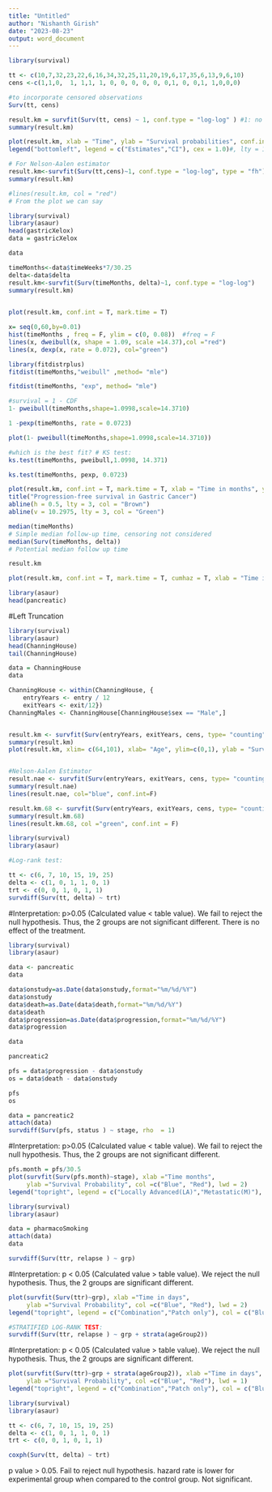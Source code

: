 ---
title: "Untitled"
author: "Nishanth Girish"
date: "2023-08-23"
output: word_document
---

```{r}
library(survival)
```

```{r}
tt <- c(10,7,32,23,22,6,16,34,32,25,11,20,19,6,17,35,6,13,9,6,10)
cens <-c(1,1,0,  1, 1,1, 1, 0, 0, 0, 0, 0, 0,1, 0, 0,1, 1,0,0,0)

#to incorporate censored observations
Surv(tt, cens)
```


```{r}
result.km = survfit(Surv(tt, cens) ~ 1, conf.type = "log-log" ) #1: no covariates
summary(result.km)
```

```{r}
plot(result.km, xlab = "Time", ylab = "Survival probabilities", conf.int = T, mark.time = T, lty = 1:2, col = 1:3)
legend("bottomleft", legend = c("Estimates","CI"), cex = 1.0)#, lty = 1:2, col = 1:3)
```


```{r}
# For Nelson-Aalen estimator
result.km<-survfit(Surv(tt,cens)~1, conf.type = "log-log", type = "fh")
summary(result.km)

#lines(result.km, col = "red")
# From the plot we can say
```

##############################################################################################

```{r}
library(survival)
library(asaur)
head(gastricXelox)
data = gastricXelox
```
```{r}
data
```

```{r}
timeMonths<-data$timeWeeks*7/30.25
delta<-data$delta
result.km<-survfit(Surv(timeMonths, delta)~1, conf.type = "log-log")
summary(result.km)
          
```
```{r}
plot(result.km, conf.int = T, mark.time = T)
```
```{r}
x= seq(0,60,by=0.01)
hist(timeMonths , freq = F, ylim = c(0, 0.08))  #freq = F
lines(x, dweibull(x, shape = 1.09, scale =14.37),col ="red")
lines(x, dexp(x, rate = 0.072), col="green")
```

```{r}
library(fitdistrplus)
fitdist(timeMonths,"weibull" ,method= "mle")

fitdist(timeMonths, "exp", method= "mle")
```


```{r}
#survival = 1 - CDF
1- pweibull(timeMonths,shape=1.0998,scale=14.3710)

1 -pexp(timeMonths, rate = 0.0723)
```

```{r}
plot(1- pweibull(timeMonths,shape=1.0998,scale=14.3710))
```


```{r}
#which is the best fit? # KS test:
ks.test(timeMonths, pweibull,1.0998, 14.371)

ks.test(timeMonths, pexp, 0.0723)
```


```{r}
plot(result.km, conf.int = T, mark.time = T, xlab = "Time in months", ylab = "Survival probablity")
title("Progression-free survival in Gastric Cancer")
abline(h = 0.5, lty = 3, col = "Brown")
abline(v = 10.2975, lty = 3, col = "Green") 
```
```{r}
median(timeMonths)
# Simple median follow-up time, censoring not considered
median(Surv(timeMonths, delta))
# Potential median follow up time

result.km

plot(result.km, conf.int = T, mark.time = T, cumhaz = T, xlab = "Time in Months", ylab = "Cumulative Hazard")
```

##############################################################################################



```{r}
library(asaur)
head(pancreatic)
```
##############################################################################################


#Left Truncation
```{r}
library(survival)
library(asaur)
head(ChanningHouse)
tail(ChanningHouse)
```
```{r}
data = ChanningHouse
data
```

```{r}
ChanningHouse <- within(ChanningHouse, {
    entryYears <- entry / 12
    exitYears <- exit/12})
ChanningMales <- ChanningHouse[ChanningHouse$sex == "Male",]


result.km <- survfit(Surv(entryYears, exitYears, cens, type= "counting")~1 , data = ChanningMales, conf.type ="none")
summary(result.km)
plot(result.km, xlim= c(64,101), xlab= "Age", ylim=c(0,1), ylab = "Survival Probability", conf.int = F)


#Nelson-Aalen Estimator
result.nae <- survfit(Surv(entryYears, exitYears, cens, type= "counting")~1 , type = "fleming-harrington", data = ChanningMales)
summary(result.nae)
lines(result.nae, col="blue", conf.int=F)

result.km.68 <- survfit(Surv(entryYears, exitYears, cens, type= "counting")~1 , start.time = 68, data = ChanningMales)
summary(result.km.68)
lines(result.km.68, col ="green", conf.int = F)

```
```{r}
library(survival)
library(asaur)
```


```{r}
#Log-rank test:

tt <- c(6, 7, 10, 15, 19, 25)
delta <- c(1, 0, 1, 1, 0, 1)
trt <- c(0, 0, 1, 0, 1, 1)
survdiff(Surv(tt, delta) ~ trt)
```
#Interpretation:
p>0.05 (Calculated value < table value). We fail to reject the null hypothesis. Thus, the 2 groups are not significant different. There is no effect of the treatment.

##############################################################################################

```{r}
library(survival)
library(asaur)
```


```{r}
data <- pancreatic
data
```
```{r}
data$onstudy=as.Date(data$onstudy,format="%m/%d/%Y")
data$onstudy
data$death=as.Date(data$death,format="%m/%d/%Y")
data$death
data$progression=as.Date(data$progression,format="%m/%d/%Y")
data$progression

```
```{r}
data
```
```{r}
pancreatic2
```

```{r}
pfs = data$progression - data$onstudy
os = data$death - data$onstudy

pfs
os
```
```{r}
data = pancreatic2
attach(data)
survdiff(Surv(pfs, status ) ~ stage, rho  = 1)
```
#Interpretation:
p>0.05 (Calculated value < table value). We fail to reject the null hypothesis. Thus, the 2 groups are not significant different. 

```{r}
pfs.month = pfs/30.5
plot(survfit(Surv(pfs.month)~stage), xlab ="Time months", 
     ylab ="Survival Probability", col =c("Blue", "Red"), lwd = 2)
legend("topright", legend = c("Locally Advanced(LA)","Metastatic(M)"), col = c("Blue","Red"),lwd=2)
```
##############################################################################################
```{r}
library(survival)
library(asaur)
```


```{r}
data = pharmacoSmoking
attach(data)
data
```


```{r}
survdiff(Surv(ttr, relapse ) ~ grp)
```
#Interpretation:
p < 0.05 (Calculated value > table value). We reject the null hypothesis. Thus, the 2 groups are significant different. 

```{r}
plot(survfit(Surv(ttr)~grp), xlab ="Time in days", 
     ylab ="Survival Probability", col =c("Blue", "Red"), lwd = 2)
legend("topright", legend = c("Combination","Patch only"), col = c("Blue","Red"),lwd=2)
```
```{r}
#STRATIFIED LOG-RANK TEST:
survdiff(Surv(ttr, relapse ) ~ grp + strata(ageGroup2))
```
#Interpretation:
p < 0.05 (Calculated value > table value). We reject the null hypothesis. Thus, the 2 groups are significant different. 
```{r}
plot(survfit(Surv(ttr)~grp + strata(ageGroup2)), xlab ="Time in days", 
     ylab ="Survival Probability", col =c("Blue", "Red"), lwd = 1)
legend("topright", legend = c("Combination","Patch only"), col = c("Blue","Red"),lwd=1)
```

```{r}
library(survival)
library(asaur)
```
```{r}
tt <- c(6, 7, 10, 15, 19, 25)
delta <- c(1, 0, 1, 1, 0, 1)
trt <- c(0, 0, 1, 0, 1, 1)
```
```{r}
coxph(Surv(tt, delta) ~ trt)
```

p value > 0.05. Fail to reject null hypothesis. 
hazard rate is lower for experimental group when compared to the control group. Not significant. 